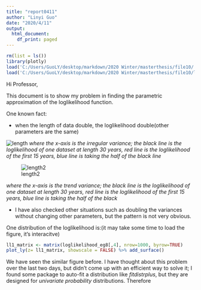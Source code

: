 ```yaml
---
title: "report0411"
author: "Linyi Guo"
date: "2020/4/11"
output:
  html_document:
    df_print: paged
---
```


```r
rm(list = ls())
library(plotly)
load('C:/Users/GuoLY/desktop/markdown/2020 Winter/masterthesis/file10/.RData')
load('C:/Users/GuoLY/desktop/markdown/2020 Winter/masterthesis/file10/loglikelihood_eg8.RData')
```

Hi Professor,

This document is to show my problem in finding the parametric approximation of the loglikelihood function. 

One known fact:

* when the length of data double, the loglikelihood double(other parameters are the same)

![length](C:/Users/GuoLY/desktop/markdown/2020 Winter/masterthesis/file10/figures/lengthdouble.png)
*where the x-axis is the irregular variance; the black line is the loglikelihood of one dataset at length 30 years, red line is the loglikelihood of the first 15 years, blue line is taking the half of the black line*

![length2](C:/Users/GuoLY/desktop/markdown/2020 Winter/masterthesis/file10/figures/lengthdouble2.png)

*where the x-axis is the trend variance; the black line is the loglikelihood of one dataset at length 30 years, red line is the loglikelihood of the first 15 years, blue line is taking the half of the black*

* I have also checked other situations such as doubling the variances without changing other parameters, but the pattern is not very obvious. 


One distribution of the loglikelihood is:(it may take some time to load the figure, it's interacitve)

```r
ll1_matrix <- matrix(loglikelihood_eg8[,4], nrow=1000, byrow=TRUE)
plot_ly(z= ll1_matrix, showscale = FALSE) %>% add_surface()
```

We have seen the similar figure before. I have thought about this problem over the last two days, but didn't come up with an efficient way to solve it; I found some package to auto-fit a distribution like *fitdistrplus*, but they are designed for *univariate probability* distributions. Therefore